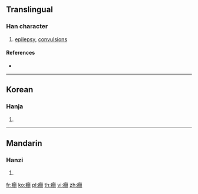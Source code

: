 {{character info/new}}
==Translingual==

===Han character===
{{Han char|rn=104|rad=疒|as=12|sn=17|four=|canj=KANA}}

# [[epilepsy]], [[convulsions]]

====References====
* {{Han ref|kx=0781.101|dj=1190.140|hdz=42698.130|uh=764E|ud=30286}}

----

==Korean==

===Hanja===
{{ko-hanja|hangeul=간|eumhun=|rv=gan|mr=kan|y=kan}}

# {{defn|lang=ko|sort=疒12}}

----

==Mandarin==

===Hanzi===
{{cmn-hanzi|pin=[[xián]] ([[xian2]])|wg=hsien<sup>2</sup>}}

# {{defn|lang=cmn|sort=疒12}}

[[fr:癎]]
[[ko:癎]]
[[pl:癎]]
[[th:癎]]
[[vi:癎]]
[[zh:癎]]